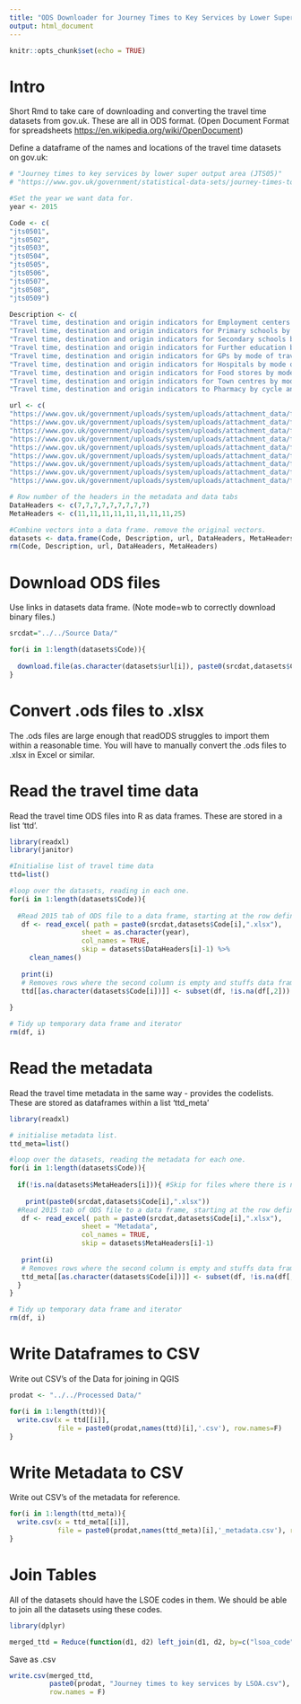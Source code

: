 ```yaml
---
title: "ODS Downloader for Journey Times to Key Services by Lower Super Output Area (LSOA)"
output: html_document
---
```


```r
knitr::opts_chunk$set(echo = TRUE)
```

# Intro

Short Rmd to take care of downloading and converting the travel time datasets from gov.uk. These are all in ODS format. (Open Document Format for spreadsheets <https://en.wikipedia.org/wiki/OpenDocument>) 


Define a dataframe of the names and locations of the travel time datasets on gov.uk:
```r
# "Journey times to key services by lower super output area (JTS05)"
# "https://www.gov.uk/government/statistical-data-sets/journey-times-to-key-services-by-lower-super-output-area-jts05"

#Set the year we want data for.
year <- 2015

Code <- c(
"jts0501",
"jts0502",
"jts0503",
"jts0504",
"jts0505",
"jts0506",
"jts0507",
"jts0508",
"jts0509")

Description <- c(
"Travel time, destination and origin indicators for Employment centers by mode of travel, Lower Super Output Area (LSOA), England",
"Travel time, destination and origin indicators for Primary schools by mode of travel, Lower Super Output Area (LSOA), England",
"Travel time, destination and origin indicators for Secondary schools by mode of travel, Lower Super Output Area (LSOA), England",
"Travel time, destination and origin indicators for Further education by mode of travel, Lower Super Output Area (LSOA), England",
"Travel time, destination and origin indicators for GPs by mode of travel, Lower Super Output Area (LSOA), England",
"Travel time, destination and origin indicators for Hospitals by mode of travel, Lower Super Output Area (LSOA), England",
"Travel time, destination and origin indicators for Food stores by mode of travel, Lower Super Output Area (LSOA), England",
"Travel time, destination and origin indicators for Town centres by mode of travel, Lower Super Output Area (LSOA), England",
"Travel time, destination and origin indicators to Pharmacy by cycle and car, Lower Super Output Area (LSOA), England")

url <- c(
"https://www.gov.uk/government/uploads/system/uploads/attachment_data/file/627362/jts0501.ods",
"https://www.gov.uk/government/uploads/system/uploads/attachment_data/file/627363/jts0502.ods",
"https://www.gov.uk/government/uploads/system/uploads/attachment_data/file/627365/jts0503.ods",
"https://www.gov.uk/government/uploads/system/uploads/attachment_data/file/627366/jts0504.ods",
"https://www.gov.uk/government/uploads/system/uploads/attachment_data/file/627367/jts0505.ods",
"https://www.gov.uk/government/uploads/system/uploads/attachment_data/file/627369/jts0506.ods",
"https://www.gov.uk/government/uploads/system/uploads/attachment_data/file/627370/jts0507.ods",
"https://www.gov.uk/government/uploads/system/uploads/attachment_data/file/627371/jts0508.ods",
"https://www.gov.uk/government/uploads/system/uploads/attachment_data/file/659930/jts0509.ods")

# Row number of the headers in the metadata and data tabs
DataHeaders <- c(7,7,7,7,7,7,7,7,7)
MetaHeaders <- c(11,11,11,11,11,11,11,11,25)

#Combine vectors into a data frame. remove the original vectors.
datasets <- data.frame(Code, Description, url, DataHeaders, MetaHeaders)
rm(Code, Description, url, DataHeaders, MetaHeaders)
```


# Download ODS files 
Use links in datasets data frame. (Note mode=wb to correctly download binary files.)
```r

srcdat="../../Source Data/"

for(i in 1:length(datasets$Code)){
  
  download.file(as.character(datasets$url[i]), paste0(srcdat,datasets$Code[i],".ods"), mode="wb")
}

```

# Convert .ods files to .xlsx
The .ods files are large enough that readODS struggles to import them within a reasonable time. You will have to manually convert the .ods files to .xlsx in Excel or similar.

# Read the travel time data

Read the travel time ODS files into R as data frames. These are stored in a list 'ttd'.
```r
library(readxl)
library(janitor)

#Initialise list of travel time data
ttd=list()

#loop over the datasets, reading in each one.
for(i in 1:length(datasets$Code)){
  
  #Read 2015 tab of ODS file to a data frame, starting at the row defined by DataHeaders
   df <- read_excel( path = paste0(srcdat,datasets$Code[i],".xlsx"), 
                  sheet = as.character(year), 
                  col_names = TRUE,
                  skip = datasets$DataHeaders[i]-1) %>% 
     clean_names()
   
   print(i)
   # Removes rows where the second column is empty and stuffs data frame into named list (Named using code)
   ttd[[as.character(datasets$Code[i])]] <- subset(df, !is.na(df[,2]))
                        
}

# Tidy up temporary data frame and iterator
rm(df, i)
```

# Read the metadata 

Read the travel time metadata in the same way - provides the codelists. These are stored as dataframes within a list 'ttd_meta'
```r
library(readxl)

# initialise metadata list.
ttd_meta=list()

#loop over the datasets, reading the metadata for each one.
for(i in 1:length(datasets$Code)){
  
  if(!is.na(datasets$MetaHeaders[i])){ #Skip for files where there is no metadata sheet (as defined in MetaHeaders)
    
    print(paste0(srcdat,datasets$Code[i],".xlsx"))
  #Read 2015 tab of ODS file to a data frame, starting at the row defined by DataHeaders
   df <- read_excel( path = paste0(srcdat,datasets$Code[i],".xlsx"), 
                  sheet = "Metadata", 
                  col_names = TRUE,
                  skip = datasets$MetaHeaders[i]-1)
   
   print(i)
   # Removes rows where the second column is empty and stuffs data frame into named list (Named using code)
   ttd_meta[[as.character(datasets$Code[i])]] <- subset(df, !is.na(df[,2]))
  }                   
}

# Tidy up temporary data frame and iterator
rm(df, i)
```

# Write Dataframes to CSV
Write out CSV's of the Data for joining in QGIS

```r

prodat <- "../../Processed Data/"

for(i in 1:length(ttd)){
  write.csv(x = ttd[[i]],
            file = paste0(prodat,names(ttd)[i],'.csv'), row.names=F)
}
```

# Write Metadata to CSV
Write out CSV's of the metadata for reference.

```r
for(i in 1:length(ttd_meta)){
  write.csv(x = ttd_meta[[i]],
            file = paste0(prodat,names(ttd_meta)[i],'_metadata.csv'), row.names=F)
}
```


# Join Tables
All of the datasets should have the LSOE codes in them. We should be able to join all the datasets using these codes.

```r
library(dplyr)

merged_ttd = Reduce(function(d1, d2) left_join(d1, d2, by=c("lsoa_code", "region", "la_code", "la_name")), ttd)
```

Save as .csv

```r
write.csv(merged_ttd, 
          paste0(prodat, "Journey times to key services by LSOA.csv"), 
          row.names = F)
```
